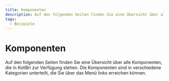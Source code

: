 ```yaml
---
title: Komponenten
description: Auf den folgenden Seiten finden Sie eine Übersicht über alle Komponenten, die in KoliBri zur Verfügung stehen. Die Komponenten sind in verschiedene Kategorien unterteilt, die Sie über das Menü links erreichen können.
tags:
  - Beispiele
---
```



# Komponenten

Auf den folgenden Seiten finden Sie eine Übersicht über alle Komponenten, die in KoliBri zur Verfügung stehen. Die Komponenten sind in verschiedene Kategorien unterteilt, die Sie über das Menü links erreichen können.

<ComponentList lang="de" />

